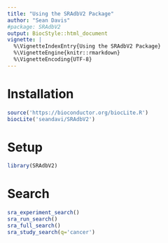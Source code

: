```yaml
---
title: "Using the SRAdbV2 Package"
author: "Sean Davis"
#package: SRAdbV2
output: BiocStyle::html_document
vignette: |
  %\VignetteIndexEntry{Using the SRAdbV2 Package}
  %\VignetteEngine{knitr::rmarkdown}
  %\VignetteEncoding{UTF-8}  
---
```


# Installation

```r
source('https://bioconductor.org/biocLite.R')
biocLite('seandavi/SRAdbV2')
```

# Setup

```r
library(SRAdbV2)
```

# Search

```r
sra_experiment_search()
sra_run_search()
sra_full_search()
sra_study_search(q='cancer')
```